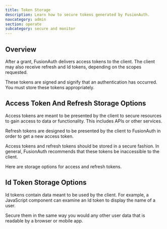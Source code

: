 ```yaml
---
title: Token Storage
description: Learn how to secure tokens generated by FusionAuth.
navcategory: admin
section: operate
subcategory: secure and monitor
---
```


## Overview

After a grant, FusionAuth delivers access tokens to the client. The client may also receive refresh and Id tokens, depending on the scopes requested.

These tokens are signed and signify that an authentication has occurred. You must store these tokens appropriately.

## Access Token And Refresh Storage Options

Access tokens are meant to be presented by the client to secure resources to gain access to data or functionality. This includes APIs or other services. 

Refresh tokens are designed to be presented by the client to FusionAuth in order to get a new access token.

Access tokens and refresh tokens should be stored in a secure fashion. In general, FusionAuth recommends that these tokens be inaccessible to the client.

Here are storage options for access and refresh tokens.

<TokenStorageOptionsTable />

## Id Token Storage Options

Id tokens contain data meant to be used by the client. For example, a JavaScript component can examine an Id token to display the name of a user.

Secure them in the same way you would any other user data that is readable by a browser or mobile app.
